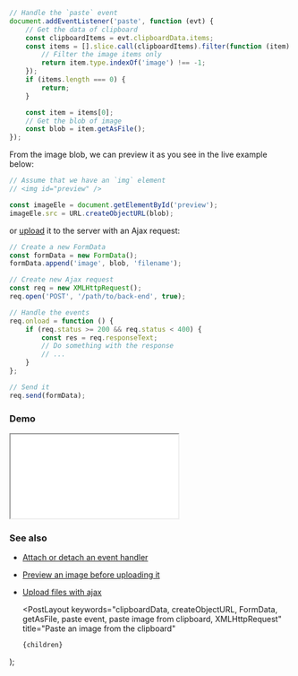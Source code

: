 
```js
// Handle the `paste` event
document.addEventListener('paste', function (evt) {
    // Get the data of clipboard
    const clipboardItems = evt.clipboardData.items;
    const items = [].slice.call(clipboardItems).filter(function (item) {
        // Filter the image items only
        return item.type.indexOf('image') !== -1;
    });
    if (items.length === 0) {
        return;
    }

    const item = items[0];
    // Get the blob of image
    const blob = item.getAsFile();
});
```

From the image blob, we can preview it as you see in the live example below:

```js
// Assume that we have an `img` element
// <img id="preview" />

const imageEle = document.getElementById('preview');
imageEle.src = URL.createObjectURL(blob);
```

or [upload](/upload-files-with-ajax) it to the server with an Ajax request:

```js
// Create a new FormData
const formData = new FormData();
formData.append('image', blob, 'filename');

// Create new Ajax request
const req = new XMLHttpRequest();
req.open('POST', '/path/to/back-end', true);

// Handle the events
req.onload = function () {
    if (req.status >= 200 && req.status < 400) {
        const res = req.responseText;
        // Do something with the response
        // ...
    }
};

// Send it
req.send(formData);
```

### Demo

<iframe src="/demo/paste-an-image-from-the-clipboard/index.html"></iframe>

### See also

-   [Attach or detach an event handler](/attach-or-detach-an-event-handler)
-   [Preview an image before uploading it](/preview-an-image-before-uploading-it)
-   [Upload files with ajax](/upload-files-with-ajax)

    <PostLayout
        keywords="clipboardData, createObjectURL, FormData, getAsFile, paste event, paste image from clipboard, XMLHttpRequest"
        title="Paste an image from the clipboard"
    >
        {children}
    </PostLayout>
);
